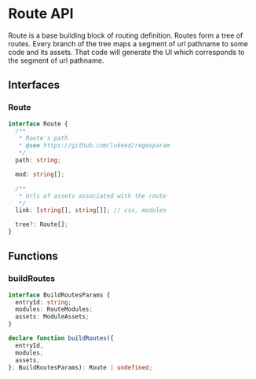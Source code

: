 # Route API

Route is a base building block of routing definition.
Routes form a tree of routes.
Every branch of the tree maps a segment of url pathname to some code and its
assets. That code will generate the UI which corresponds to the segment of
url pathname.

## Interfaces

### Route

```typescript
interface Route {
  /**
   * Route's path
   * @see https://github.com/lukeed/regexparam
   */
  path: string;

  mod: string[];

  /**
   * Urls of assets associated with the route
   */
  link: [string[], string[]]; // css, modules

  tree?: Route[];
}
```

## Functions

### buildRoutes

```typescript
interface BuildRoutesParams {
  entryId: string;
  modules: RouteModules;
  assets: ModuleAssets;
}

declare function buildRoutes({
  entryId,
  modules,
  assets,
}: BuildRoutesParams): Route | undefined;
```
